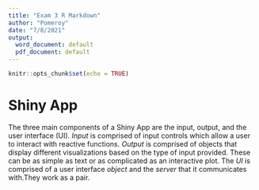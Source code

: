 ---
title: "Exam 3 R Markdown"
author: "Pomeroy"
date: "7/8/2021"
output:
  word_document: default
  pdf_document: default
---

```{r setup, include=FALSE}
knitr::opts_chunk$set(echo = TRUE)
```

# Shiny App
The three main components of a Shiny App are the input, output, and the user interface (UI).
*Input* is comprised of input controls which allow a user to interact with reactive functions.
*Output* is comprised of objects that display different visualizations based on the type of input provided. These can be as simple as text or as complicated as an interactive plot.
The *UI* is comprised of a user interface *object* and the *server* that it communicates with.They work as a pair.

